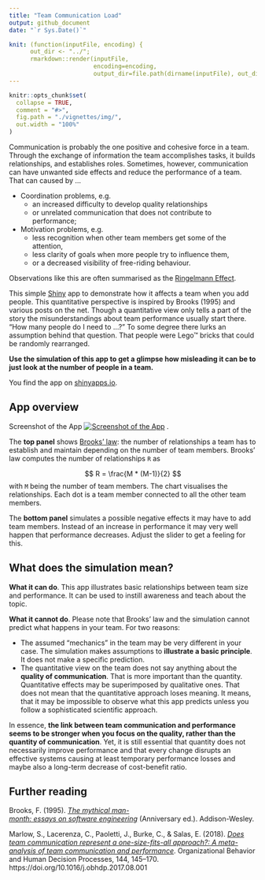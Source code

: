 ```yaml
---
title: "Team Communication Load"
output: github_document
date: "`r Sys.Date()`"

knit: (function(inputFile, encoding) {
      out_dir <- "../";
      rmarkdown::render(inputFile,
                        encoding=encoding,
                        output_dir=file.path(dirname(inputFile), out_dir))})
---
```


<!-- README.md is generated from README.Rmd. Please edit that file. -->

```r
knitr::opts_chunk$set(
  collapse = TRUE,
  comment = "#>",
  fig.path = "./vignettes/img/",
  out.width = "100%"
)
```

Communication is probably the one positive and cohesive force in a team. Through the exchange of information the team accomplishes tasks, it builds relationships, and establishes roles. Sometimes, however, communication can have unwanted side effects and reduce the performance of a team. That can caused by ...

* Coordination problems, e.g.
  * an increased difficulty to develop quality relationships
  * or unrelated communication that does not contribute to performance;
* Motivation problems, e.g.
  * less recognition when other team members get some of the attention,
  * less clarity of goals when more people try to influence them,
  * or a decreased visibility of free-riding behaviour.
  
Observations like this are often summarised as the [Ringelmann Effect](https://en.wikipedia.org/wiki/Ringelmann_effect).

This simple [Shiny](https://shiny.rstudio.com/) app to demonstrate how it affects a team when you add people. This quantitative perspective is inspired by Brooks (1995) and various posts on the net. Though a quantitative view only tells a part of the story the misunderstandings about team performance usually start there. "How many people do I need to ...?" To some degree there lurks an assumption behind that question. That people were Lego™ bricks that could be randomly rearranged. 

**Use the simulation of this app to get a glimpse how misleading it can be to just look at the number of people in a team.**

You find the app on [shinyapps.io](https://js-rapps.shinyapps.io/communicationoverload/).


## App overview

Screenshot of the App [![Screenshot of the App](./vignettes/img/TeamCommunication_Overview.png)](https://js-rapps.shinyapps.io/communicationoverload/) .

The **top panel** shows [Brooks' law](https://en.wikipedia.org/wiki/Brooks%27s_law): the number of relationships a team has to establish and maintain depending on the number of team members. Brooks' law computes the number of relationships `R` as

$$ R = \frac{M * (M-1)}{2} $$
with `M` being the number of team members. The chart visualises the relationships. Each dot is a team member connected to all the other team members.

The **bottom panel** simulates a possible negative effects it may have to add team members. Instead of an increase in performance it may very well happen that performance decreases. Adjust the slider to get a feeling for this.



## What does the simulation mean?

**What it can do**. This app illustrates basic relationships between team size and performance. It can be used to instill awareness and teach about the topic.

**What it cannot do**. Please note that Brooks' law and the simulation cannot predict what happens in your team. For two reasons:

* The assumed "mechanics" in the team may be very different in your case. The simulation makes assumptions to **illustrate a basic principle**. It does not make a specific prediction.
* The quantitative view on the team does not say anything about the **quality of communication**. That is more important than the quantity. Quantitative effects may be superimposed by qualitative ones. That does not mean that the quantitative approach loses meaning. It means, that it may be impossible to observe what this app predicts unless you follow a sophisticated scientific approach.

In essence, **the link between team communication and performance seems to be stronger when you focus on the quality, rather than the quantity of communication**. Yet, it is still essential that quantity does not necessarily improve performance and that every change disrupts an effective systems causing at least temporary performance losses and maybe also a long-term decrease of cost-benefit ratio.



## Further reading

Brooks, F. (1995). [*The mythical man-month: essays on software engineering*](https://en.wikipedia.org/wiki/The_Mythical_Man-Month) (Anniversary ed.). Addison-Wesley.

Marlow, S., Lacerenza, C., Paoletti, J., Burke, C., & Salas, E. (2018). [*Does team communication represent a one-size-fits-all approach?: A meta-analysis of team communication and performance*](https://www.sciencedirect.com/science/article/abs/pii/S074959781630125X). Organizational Behavior and Human Decision Processes, 144, 145–170. https://doi.org/10.1016/j.obhdp.2017.08.001


